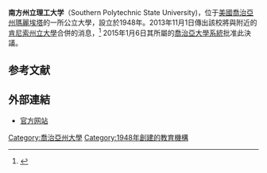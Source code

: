 {{Infobox university
|name         = Southern Polytechnic State University
|image_name   = SPSUlogo.png
|image_alt    = Official logo of Southern Polytechnic State University
|caption      = 
|motto        = Imagination, Innovation, Application<ref name="tmp_style_guide">Temporary Style Guide. Marietta, GA: Southern Polytechnic State University. PDF.</ref>
|established  = 1948
|closed  = 2015
|type         = [[公立大學|公立大學]]
|endowment    = [[美元|US$]]638萬（2013）<ref name="USnews">{{cite web|title=Arkansas Tech University|url=http://colleges.usnews.rankingsandreviews.com/best-colleges/southern-polytechnic-1570|publisher=[[美國新聞與世界報道|美國新聞與世界報道]]|accessdate=2015-03-28|deadurl=yes|archiveurl=https://web.archive.org/web/20150402103320/http://colleges.usnews.rankingsandreviews.com/best-colleges/southern-polytechnic-1570|archivedate=2015-04-02}}</ref>
|president    = Ron Koger
|faculty      = 226全職；96兼職（2013）
|students     = 6,238（2014年春）<ref name="usg_stat">[http://www.usg.edu/research/documents/enrollment_reports/SER_Spring_2014_Final.pdf BOARD OF REGENTS UNIVERSITY SYSTEM OF GEORGIA] {{Wayback|url=http://www.usg.edu/research/documents/enrollment_reports/SER_Spring_2014_Final.pdf |date=20160304053947 }} Retrieved 5 Aug 2014</ref>
|undergrad    = 5,410（2014年春）<ref name="usg_stat"/>
|postgrad     = 802（2014年春）<ref name="usg_stat"/>
|other        = 26（2014年春）<ref name="usg_stat"/>
|city         = [[瑪麗埃塔_(喬治亞州)|瑪麗埃塔]]
|state        = [[喬治亞州|喬治亞州]]
|country      = [[美國|美國]]
|coor         = {{coord|33|56|32|N|84|31|15|W|display=inline|type:edu}}
|campus       = 郊區
|former_names = The Technical Institute (1948–1949),<br/>Southern Technical Institute (1949–1987),<br/>Southern College of Technology (1987–1996)
|colors       = 綠、白 {{color box|#006600}} {{color box|#ffffff}}
|athletics    = [[Southern_States_Athletic_Conference|Southern States Athletic Conference]]
|nickname     = Runnin' Hornets
|mascot       = Sting
|affiliations = [[喬治亞大學系統|喬治亞大學系統]]
|logo         = 

}}
'''南方州立理工大学'''（Southern Polytechnic State University)，位于[[美國|美國]][[喬治亞州|喬治亞州]][[瑪麗埃塔_(喬治亞州)|瑪麗埃塔]]的一所公立大學，設立於1948年。2013年11月1日傳出該校將與附近的[[肯尼索州立大學|肯尼索州立大學]]合併的消息，<ref>{{cite news |title=Kennesaw State, Southern Poly to merge |url=http://www.ajc.com/news/news/kennesaw-state-southern-poly-to-merge/nbfMT/ |accessdate=1 November 2013 |agency=Atlanta Journal-Constitution |archive-date=2016-07-29 |archive-url=https://web.archive.org/web/20160729192431/http://www.ajc.com/news/news/kennesaw-state-southern-poly-to-merge/nbfMT/ |dead-url=no }}</ref> 2015年1月6日其所屬的[[喬治亞大學系統|喬治亞大學系統]]批准此決議。

==参考文献==
{{reflist}}
==外部連結==
* [http://www.spsu.edu/ 官方网站] {{Wayback|url=http://www.spsu.edu/ |date=20150728111530 }}

[[Category:喬治亞州大學|Category:喬治亞州大學]]
[[Category:1948年創建的教育機構|Category:1948年創建的教育機構]]